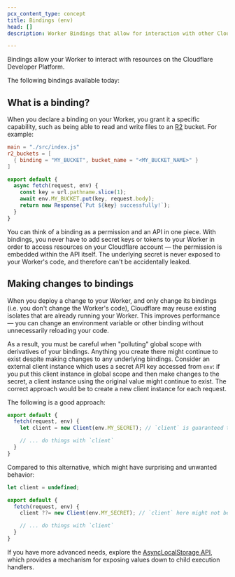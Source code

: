 ```yaml
---
pcx_content_type: concept
title: Bindings (env)
head: []
description: Worker Bindings that allow for interaction with other Cloudflare Resources.

---
```



Bindings allow your Worker to interact with resources on the Cloudflare Developer Platform.

The following bindings available today:

<DirectoryListing />

## What is a binding?

When you declare a binding on your Worker, you grant it a specific capability, such as being able to read and write files to an [R2](/r2/) bucket. For example:


<WranglerConfig>

```toml
main = "./src/index.js"
r2_buckets = [
  { binding = "MY_BUCKET", bucket_name = "<MY_BUCKET_NAME>" }
]
```

</WranglerConfig>

```js
export default {
  async fetch(request, env) {
    const key = url.pathname.slice(1);
    await env.MY_BUCKET.put(key, request.body);
    return new Response(`Put ${key} successfully!`);
  }
}
```

You can think of a binding as a permission and an API in one piece. With bindings, you never have to add secret keys or tokens to your Worker in order to access resources on your Cloudflare account — the permission is embedded within the API itself. The underlying secret is never exposed to your Worker's code, and therefore can't be accidentally leaked.

## Making changes to bindings

When you deploy a change to your Worker, and only change its bindings (i.e. you don't change the Worker's code), Cloudflare may reuse existing isolates that are already running your Worker. This improves performance — you can change an environment variable or other binding without unnecessarily reloading your code.

As a result, you must be careful when "polluting" global scope with derivatives of your bindings. Anything you create there might continue to exist despite making changes to any underlying bindings. Consider an external client instance which uses a secret API key accessed from `env`: if you put this client instance in global scope and then make changes to the secret, a client instance using the original value might continue to exist. The correct approach would be to create a new client instance for each request.

The following is a good approach:

```ts
export default {
  fetch(request, env) {
    let client = new Client(env.MY_SECRET); // `client` is guaranteed to be up-to-date with the latest value of `env.MY_SECRET` since a new instance is constructed with every incoming request

    // ... do things with `client`
  }
}
```

Compared to this alternative, which might have surprising and unwanted behavior:

```ts
let client = undefined;

export default {
  fetch(request, env) {
    client ??= new Client(env.MY_SECRET); // `client` here might not be updated when `env.MY_SECRET` changes, since it may already exist in global scope

    // ... do things with `client`
  }
}
```

If you have more advanced needs, explore the [AsyncLocalStorage API](/workers/runtime-apis/nodejs/asynclocalstorage/), which provides a mechanism for exposing values down to child execution handlers.
